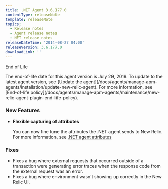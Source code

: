 ```yaml
---
title: .NET Agent 3.6.177.0
contentType: releaseNote
template: releaseNote
topics:
  - Release notes
  - Agent release notes
  - NET release notes
releaseDateTime: '2014-08-27 04:00'
releaseVersion: 3.6.177.0
downloadLink: ''
---
```


End of Life

<Callout variant="important">
  The end-of-life date for this agent version is July 29, 2019. To update to the latest agent version, see [Update the agent](/docs/agents/manage-apm-agents/installation/update-new-relic-agent). For more information, see [End-of-life policy](/docs/agents/manage-apm-agents/maintenance/new-relic-agent-plugin-end-life-policy).
</Callout>

### New Features

* **Flexible capturing of attributes**

  You can now fine tune the attributes the .NET agent sends to New Relic. For more information, see [.NET agent attributes](/docs/agents/net-agent/attributes/net-agent-attributes)

### Fixes

* Fixes a bug where external requests that occurred outside of a transaction were generating error traces when the response code from the external request was an error.
* Fixes a bug where environment wasn't showing up correctly in the New Relic UI.
